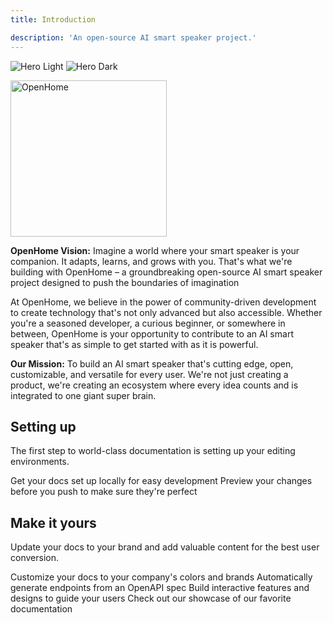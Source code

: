```yaml
---
title: Introduction

description: 'An open-source AI smart speaker project.'
---
```


<img
  className="block dark:hidden"
  src="/images/hero-light.svg"
  alt="Hero Light"
/>
<img
  className="hidden dark:block"
  src="/images/hero-dark.svg"
  alt="Hero Dark"
/>


<a href='https://openhome.xyz/' target='_blank'>
    <img src='https://i.postimg.cc/02Yq2NgB/OpenHome.png' border='0' alt='OpenHome' width='250' height='250'/>
</a>

<b>OpenHome Vision:</b> Imagine a world where your smart speaker is your companion. It adapts, learns, and grows with you. That's what we're building with OpenHome – a groundbreaking open-source AI smart speaker project designed to push the boundaries of imagination

At OpenHome, we believe in the power of community-driven development to create technology that's not only advanced but also accessible. Whether you're a seasoned developer, a curious beginner, or somewhere in between, OpenHome is your opportunity to contribute to an AI smart speaker that's as simple to get started with as it is powerful.

<b>Our Mission:</b> To build an AI smart speaker that's cutting edge, open, customizable, and versatile for every user. We're not just creating a product, we're creating an ecosystem where every idea counts and is integrated to one giant super brain.
## Setting up

The first step to world-class documentation is setting up your editing environments.

<CardGroup cols={2}>
  <Card
    title="Edit Your Docs"
    icon="pen-to-square"
    href="https://mintlify.com/docs/quickstart"
  >
    Get your docs set up locally for easy development
  </Card>
  <Card
    title="Preview Changes"
    icon="image"
    href="https://mintlify.com/docs/development"
  >
    Preview your changes before you push to make sure they're perfect
  </Card>
</CardGroup>

## Make it yours

Update your docs to your brand and add valuable content for the best user conversion.

<CardGroup cols={2}>
  <Card
    title="Customize Style"
    icon="palette"
    href="https://mintlify.com/docs/settings/global"
  >
    Customize your docs to your company's colors and brands
  </Card>
  <Card
    title="Reference APIs"
    icon="code"
    href="https://mintlify.com/docs/api-playground/openapi"
  >
    Automatically generate endpoints from an OpenAPI spec
  </Card>
  <Card
    title="Add Components"
    icon="screwdriver-wrench"
    href="https://mintlify.com/docs/components/accordion"
  >
    Build interactive features and designs to guide your users
  </Card>
  <Card
    title="Get Inspiration"
    icon="stars"
    href="https://mintlify.com/customers"
  >
    Check out our showcase of our favorite documentation
  </Card>
</CardGroup>
